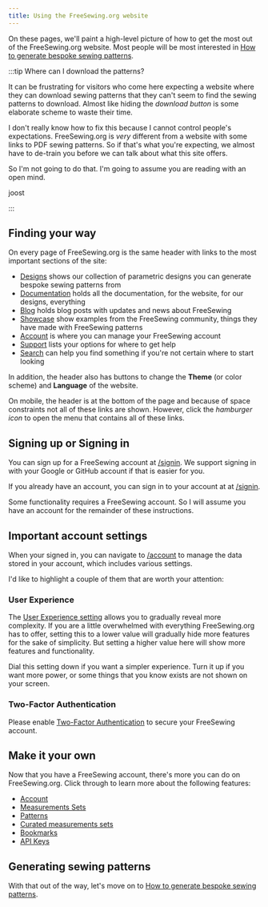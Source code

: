 ```yaml
---
title: Using the FreeSewing.org website
---
```


On these pages, we'll paint a high-level picture of how to get the most out of the FreeSewing.org website.
Most people will be most interested in [How to generate bespoke sewing patterns](/docs/about/site/draft/).

:::tip Where can I download the patterns?

It can be frustrating for visitors who come here expecting a website where they
can download sewing patterns that they can't seem to find the sewing patterns
to download. Almost like hiding the _download button_ is some elaborate scheme
to waste their time.

I don't really know how to fix this because I cannot control people's
expectations. FreeSewing.org is _very_ different from a website with some
links to PDF sewing patterns. So if that's what you're expecting, we almost
have to de-train you before we can talk about what this site offers.

So I'm not going to do that. I'm going to assume you are reading with an open mind.

joost

:::

## Finding your way

On every page of FreeSewing.org is the same header with links to the most important sections of the site:

- [Designs](/designs/) shows our collection of parametric designs you can generate bespoke sewing patterns from
- [Documentation](/docs/) holds all the documentation, for the website, for our designs, everything
- [Blog](/blog/) holds blog posts with updates and news about FreeSewing
- [Showcase](/showcase/) show examples from the FreeSewing community, things they have made with FreeSewing patterns
- [Account](/account/) is where you can manage your FreeSewing account
- [Support](/support/) lists your options for where to get help
- [Search](/search/) can help you find something if you're not certain where to start looking

In addition, the header also has buttons to change the **Theme** (or color scheme) and **Language** of the website.

On mobile, the header is at the bottom of the page and because of space constraints not all of these links are shown.
However, click the _hamburger icon_ to open the menu that contains all of these links.

## Signing up or Signing in

You can sign up for a FreeSewing account at [/signin](/signin/). We support
signing in with your Google or GitHub account if that is easier for you.

If you already have an account, you can sign in to your account at at [/signin](/signin/).

Some functionality requires a FreeSewing account. So I will assume you have an account for the remainder of these instructions.

## Important account settings

When your signed in, you can navigate to [/account](/account/) to manage the data stored in your account, which includes various settings.

I'd like to highlight a couple of them that are worth your attention:

### User Experience

The [User Experience setting](/account/control/) allows you to gradually reveal more complexity.
If you are a little overwhelmed with everything FreeSewing.org has to offer, setting this to a lower value will gradually hide more features for the sake of simplicity. But setting a higher value here will show more features and functionality.

Dial this setting down if you want a simpler experience. Turn it up if you want more power, or some things that you know exists are not shown on your screen.

### Two-Factor Authentication

Please enable [Two-Factor Authentication](/account/mfa/) to secure your FreeSewing account.

## Make it your own

Now that you have a FreeSewing account, there's more you can do on FreeSewing.org.
Click through to learn more about the following features:

- [Account](/docs/about/site/account)
- [Measurements Sets](/docs/about/site/sets)
- [Patterns](/docs/about/site/patterns)
- [Curated measurements sets](/docs/about/site/csets)
- [Bookmarks](/docs/about/site/bookmarks)
- [API Keys](/docs/about/site/apikeys)

## Generating sewing patterns

With that out of the way, let's move on to [How to generate bespoke sewing patterns](/docs/about/site/draft/).
